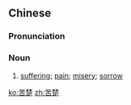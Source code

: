 ==Chinese==
{{zh-forms}}

===Pronunciation===
{{zh-pron
|m=kǔchǔ
|c=fu2 co2
|h=pfs=khú-chhú
|mn=khó͘-chhó͘
|cat=n
}}

===Noun===
{{zh-noun}}

# [[suffering]]; [[pain]]; [[misery]]; [[sorrow]]
#: {{zh-x|少少 苦楚 等於 激勵，等於 苦海 翻 細 浪{long6}。|A little bit of '''pain''' is just encouragement, is just a small wave in a sea of bitterness.|C-LIT|ref={{w2|zh|羅文}} ({{w|Roman Tam}}), {{w2|zh|前程錦繡 (歌曲)|前程錦繡}}}}

[[ko:苦楚]]
[[zh:苦楚]]